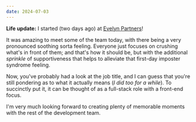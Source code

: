 ```yaml
---
date: 2024-07-03
---
```


**Life update:** I started (two days ago) at [Evelyn Partners](https://www.evelyn.com)!

It was amazing to meet some of the team today, with there being a very pronounced soothing sorta feeling. Everyone just focuses on crushing what's in front of them; and that's how it should be, but with the additional _sprinkle_ of supportiveness that helps to alleviate that first-day imposter syndrome feeling.

Now, you've probably had a look at the job title, and I can guess that you're still pondering as to what it actually means (_I did too for a while_). To succinctly put it, it can be thought of as a full-stack role with a front-end focus.

I'm very much looking forward to creating plenty of memorable moments with the rest of the development team.
